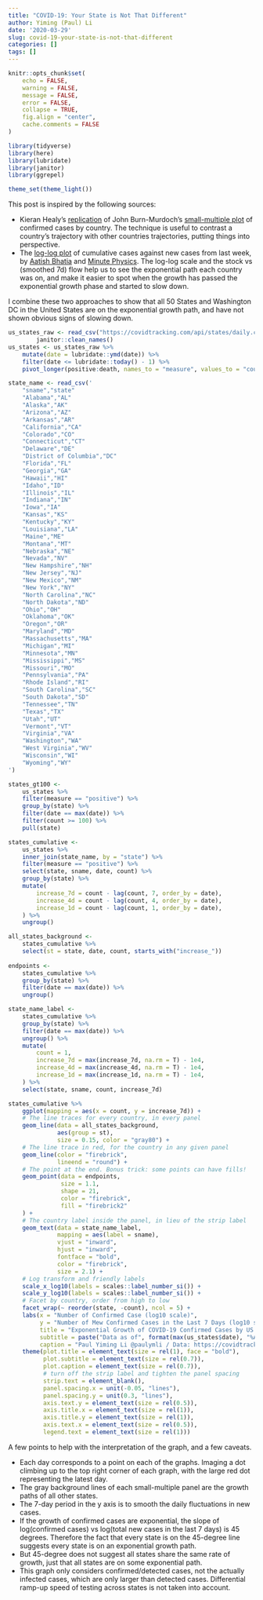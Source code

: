 ```yaml
---
title: "COVID-19: Your State is Not That Different"
author: Yiming (Paul) Li
date: '2020-03-29'
slug: covid-19-your-state-is-not-that-different
categories: []
tags: []
---
```


```r
knitr::opts_chunk$set(
    echo = FALSE,
    warning = FALSE,
    message = FALSE,
    error = FALSE,
    collapse = TRUE,
    fig.align = "center",
    cache.comments = FALSE
)
```

```r
library(tidyverse)
library(here)
library(lubridate)
library(janitor)
library(ggrepel)

theme_set(theme_light())
```

This post is inspired by the following sources:

* Kieran Healy's [replication](https://kieranhealy.org/blog/archives/2020/03/27/a-covid-small-multiple/) of John Burn-Murdoch's [small-multiple plot](https://www.ft.com/coronavirus-latest) of confirmed cases by country. The technique is useful to contrast a country's trajectory with other countries trajectories, putting things into perspective.
* The [log-log plot](https://aatishb.com/covidtrends/) of cumulative cases against new cases from last week, by [Aatish Bhatia](https://aatishb.com/) and [Minute Physics](https://www.youtube.com/watch?v=54XLXg4fYsc). The log-log scale and the stock vs (smoothed 7d) flow help us to see the exponential path each country was on, and make it easier to spot when the growth has passed the exponential growth phase and started to slow down.

I combine these two approaches to show that all 50 States and Washington DC in the United States are on the exponential growth path, and have not shown obvious signs of slowing down.


```r
us_states_raw <- read_csv("https://covidtracking.com/api/states/daily.csv") %>%
        janitor::clean_names()
us_states <- us_states_raw %>%
    mutate(date = lubridate::ymd(date)) %>%
    filter(date <= lubridate::today() - 1) %>%
    pivot_longer(positive:death, names_to = "measure", values_to = "count")
```

```r
state_name <- read_csv('
    "sname","state"
    "Alabama","AL"
    "Alaska","AK"
    "Arizona","AZ"
    "Arkansas","AR"
    "California","CA"
    "Colorado","CO"
    "Connecticut","CT"
    "Delaware","DE"
    "District of Columbia","DC"
    "Florida","FL"
    "Georgia","GA"
    "Hawaii","HI"
    "Idaho","ID"
    "Illinois","IL"
    "Indiana","IN"
    "Iowa","IA"
    "Kansas","KS"
    "Kentucky","KY"
    "Louisiana","LA"
    "Maine","ME"
    "Montana","MT"
    "Nebraska","NE"
    "Nevada","NV"
    "New Hampshire","NH"
    "New Jersey","NJ"
    "New Mexico","NM"
    "New York","NY"
    "North Carolina","NC"
    "North Dakota","ND"
    "Ohio","OH"
    "Oklahoma","OK"
    "Oregon","OR"
    "Maryland","MD"
    "Massachusetts","MA"
    "Michigan","MI"
    "Minnesota","MN"
    "Mississippi","MS"
    "Missouri","MO"
    "Pennsylvania","PA"
    "Rhode Island","RI"
    "South Carolina","SC"
    "South Dakota","SD"
    "Tennessee","TN"
    "Texas","TX"
    "Utah","UT"
    "Vermont","VT"
    "Virginia","VA"
    "Washington","WA"
    "West Virginia","WV"
    "Wisconsin","WI"
    "Wyoming","WY"
')

states_gt100 <-
    us_states %>%
    filter(measure == "positive") %>%
    group_by(state) %>%
    filter(date == max(date)) %>%
    filter(count >= 100) %>%
    pull(state)

states_cumulative <- 
    us_states %>%
    inner_join(state_name, by = "state") %>%
    filter(measure == "positive") %>%
    select(state, sname, date, count) %>%
    group_by(state) %>%
    mutate(
        increase_7d = count - lag(count, 7, order_by = date),
        increase_4d = count - lag(count, 4, order_by = date),
        increase_1d = count - lag(count, 1, order_by = date),
    ) %>%
    ungroup()

all_states_background <-
    states_cumulative %>%
    select(st = state, date, count, starts_with("increase_"))
    
endpoints <-
    states_cumulative %>%
    group_by(state) %>%
    filter(date == max(date)) %>%
    ungroup()

state_name_label <- 
    states_cumulative %>%
    group_by(state) %>%
    filter(date == max(date)) %>%
    ungroup() %>%
    mutate(
        count = 1, 
        increase_7d = max(increase_7d, na.rm = T) - 1e4,
        increase_4d = max(increase_4d, na.rm = T) - 1e4,
        increase_1d = max(increase_1d, na.rm = T) - 1e4,
    ) %>%
    select(state, sname, count, increase_7d)
```


```r
states_cumulative %>%
    ggplot(mapping = aes(x = count, y = increase_7d)) + 
    # The line traces for every country, in every panel
    geom_line(data = all_states_background, 
              aes(group = st),
              size = 0.15, color = "gray80") + 
    # The line trace in red, for the country in any given panel
    geom_line(color = "firebrick",
              lineend = "round") + 
    # The point at the end. Bonus trick: some points can have fills!
    geom_point(data = endpoints, 
               size = 1.1, 
               shape = 21, 
               color = "firebrick",
               fill = "firebrick2"
    ) + 
    # The country label inside the panel, in lieu of the strip label
    geom_text(data = state_name_label,
              mapping = aes(label = sname),
              vjust = "inward",
              hjust = "inward",
              fontface = "bold",
              color = "firebrick",
              size = 2.1) +
    # Log transform and friendly labels
    scale_x_log10(labels = scales::label_number_si()) + 
    scale_y_log10(labels = scales::label_number_si()) + 
    # Facet by country, order from high to low
    facet_wrap(~ reorder(state, -count), ncol = 5) + 
    labs(x = "Number of Confirmed Case (log10 scale)",
         y = "Number of Mew Confirmed Cases in the Last 7 Days (log10 scale)",
         title = "Exponential Growth of COVID-19 Confirmed Cases by US State",
         subtitle = paste("Data as of", format(max(us_states$date), "%A, %B %e, %Y")),
         caption = "Paul Yiming Li @paulymli / Data: https://covidtracking.com") +
    theme(plot.title = element_text(size = rel(1), face = "bold"),
          plot.subtitle = element_text(size = rel(0.7)),
          plot.caption = element_text(size = rel(0.7)),
          # turn off the strip label and tighten the panel spacing
          strip.text = element_blank(),
          panel.spacing.x = unit(-0.05, "lines"),
          panel.spacing.y = unit(0.3, "lines"),
          axis.text.y = element_text(size = rel(0.5)),
          axis.title.x = element_text(size = rel(1)),
          axis.title.y = element_text(size = rel(1)),
          axis.text.x = element_text(size = rel(0.5)),
          legend.text = element_text(size = rel(1)))
```

A few points to help with the interpretation of the graph, and a few caveats.

* Each day corresponds to a point on each of the graphs. Imaging a dot climbing up to the top right corner of each graph, with the large red dot representing the latest day.
* The gray background lines of each small-multiple panel are the growth paths of all other states.
* The 7-day period in the y axis is to smooth the daily fluctuations in new cases.
* If the growth of confirmed cases are exponential, the slope of log(confirmed cases) vs log(total new cases in the last 7 days) is 45 degrees. Therefore the fact that every state is on the 45-degree line suggests every state is on an exponential growth path.
* But 45-degree does not suggest all states share the same rate of growth, just that all states are on some exponential path.
* This graph only considers confirmed/detected cases, not the actually infected cases, which are only larger than detected cases. Differential ramp-up speed of testing across states is not taken into account.
